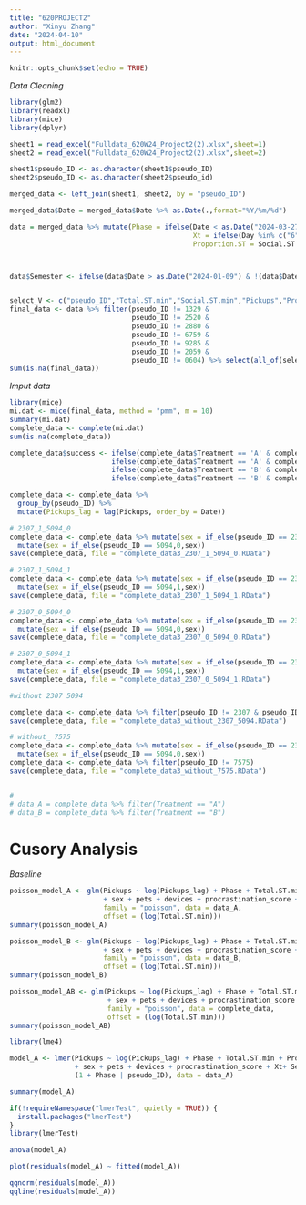 ```yaml
---
title: "620PROJECT2"
author: "Xinyu Zhang"
date: "2024-04-10"
output: html_document
---
```


```r
knitr::opts_chunk$set(echo = TRUE)
```
*Data Cleaning*
```r
library(glm2)
library(readxl)
library(mice)
library(dplyr)

sheet1 = read_excel("Fulldata_620W24_Project2(2).xlsx",sheet=1)
sheet2 = read_excel("Fulldata_620W24_Project2(2).xlsx",sheet=2)

sheet1$pseudo_ID <- as.character(sheet1$pseudo_ID)
sheet2$pseudo_ID <- as.character(sheet2$pseudo_id)

merged_data <- left_join(sheet1, sheet2, by = "pseudo_ID")

merged_data$Date = merged_data$Date %>% as.Date(.,format="%Y/%m/%d")

data = merged_data %>% mutate(Phase = ifelse(Date < as.Date("2024-03-27"), 0, 1),
                                             Xt = ifelse(Day %in% c("6", "7"), 0, 1),
                                             Proportion.ST = Social.ST.min/Total.ST.min)



data$Semester <- ifelse(data$Date > as.Date("2024-01-09") & !(data$Date >= as.Date("2024-02-24") & data$Date <= as.Date("2024-03-04")), 1, 0)


select_V <- c("pseudo_ID","Total.ST.min","Social.ST.min","Pickups","Proportion.ST","Treatment","sex","pets","devices","procrastination_score", "Phase", "Xt","Semester","Date")
final_data <- data %>% filter(pseudo_ID != 1329 &
                              pseudo_ID != 2520 &
                              pseudo_ID != 2880 &
                              pseudo_ID != 6759 & 
                              pseudo_ID != 9285 & 
                              pseudo_ID != 2059 & 
                              pseudo_ID != 0604) %>% select(all_of(select_V)) 
sum(is.na(final_data))

```
*Imput data*
```r
library(mice)
mi.dat <- mice(final_data, method = "pmm", m = 10)
summary(mi.dat)
complete_data <- complete(mi.dat)
sum(is.na(complete_data))
```



```r
complete_data$success <- ifelse(complete_data$Treatment == 'A' & complete_data$Total.ST.min <= 200, 1,
                         ifelse(complete_data$Treatment == 'A' & complete_data$Total.ST.min > 200, 0,
                         ifelse(complete_data$Treatment == 'B' & complete_data$Pickups <= 50, 1,
                         ifelse(complete_data$Treatment == 'B' & complete_data$Pickups > 50, 0, NA))))

complete_data <- complete_data %>% 
  group_by(pseudo_ID) %>% 
  mutate(Pickups_lag = lag(Pickups, order_by = Date))

# 2307_1_5094_0
complete_data <- complete_data %>% mutate(sex = if_else(pseudo_ID == 2307,1,sex)) %>% 
  mutate(sex = if_else(pseudo_ID == 5094,0,sex))
save(complete_data, file = "complete_data3_2307_1_5094_0.RData")

# 2307_1_5094_1
complete_data <- complete_data %>% mutate(sex = if_else(pseudo_ID == 2307,1,sex)) %>% 
  mutate(sex = if_else(pseudo_ID == 5094,1,sex))
save(complete_data, file = "complete_data3_2307_1_5094_1.RData")

# 2307_0_5094_0
complete_data <- complete_data %>% mutate(sex = if_else(pseudo_ID == 2307,0,sex)) %>% 
  mutate(sex = if_else(pseudo_ID == 5094,0,sex))
save(complete_data, file = "complete_data3_2307_0_5094_0.RData")

# 2307_0_5094_1
complete_data <- complete_data %>% mutate(sex = if_else(pseudo_ID == 2307,0,sex)) %>% 
  mutate(sex = if_else(pseudo_ID == 5094,1,sex))
save(complete_data, file = "complete_data3_2307_0_5094_1.RData")

#without 2307 5094

complete_data <- complete_data %>% filter(pseudo_ID != 2307 & pseudo_ID != 5094)
save(complete_data, file = "complete_data3_without_2307_5094.RData")

# without_ 7575
complete_data <- complete_data %>% mutate(sex = if_else(pseudo_ID == 2307,1,sex)) %>% 
  mutate(sex = if_else(pseudo_ID == 5094,0,sex))
complete_data <- complete_data %>% filter(pseudo_ID != 7575)
save(complete_data, file = "complete_data3_without_7575.RData")


# 
# data_A = complete_data %>% filter(Treatment == "A")
# data_B = complete_data %>% filter(Treatment == "B")

```



# Cusory Analysis
*Baseline*
```r
poisson_model_A <- glm(Pickups ~ log(Pickups_lag) + Phase + Total.ST.min  + Proportion.ST 
                       + sex + pets + devices + procrastination_score + Xt+ Semester, 
                       family = "poisson", data = data_A, 
                       offset = (log(Total.ST.min)))
summary(poisson_model_A)

poisson_model_B <- glm(Pickups ~ log(Pickups_lag) + Phase + Total.ST.min  + Proportion.ST 
                       + sex + pets + devices + procrastination_score + Xt+ Semester, 
                       family = "poisson", data = data_B, 
                       offset = (log(Total.ST.min)))
summary(poisson_model_B)

poisson_model_AB <- glm(Pickups ~ log(Pickups_lag) + Phase + Total.ST.min  + Proportion.ST 
                        + sex + pets + devices + procrastination_score + Xt+ Semester, 
                        family = "poisson", data = complete_data, 
                        offset = (log(Total.ST.min)))
summary(poisson_model_AB)
```

```r
library(lme4)

model_A <- lmer(Pickups ~ log(Pickups_lag) + Phase + Total.ST.min + Proportion.ST 
                + sex + pets + devices + procrastination_score + Xt+ Semester+ 
                (1 + Phase | pseudo_ID), data = data_A)

summary(model_A)

if(!requireNamespace("lmerTest", quietly = TRUE)) {
  install.packages("lmerTest")
}
library(lmerTest)

anova(model_A)

plot(residuals(model_A) ~ fitted(model_A))

qqnorm(residuals(model_A))
qqline(residuals(model_A))
```

